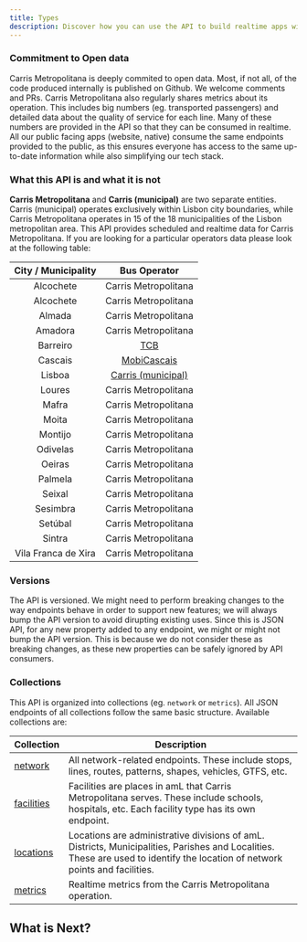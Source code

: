 ```yaml
---
title: Types
description: Discover how you can use the API to build realtime apps with Carris Metropolitana.
---
```


### Commitment to Open data

Carris Metropolitana is deeply commited to open data. Most, if not all, of the code produced internally is published on Github. We welcome comments and PRs.
Carris Metropolitana also regularly shares metrics about its operation. This includes big numbers (eg. transported passengers) and detailed data about the quality of service for each line.
Many of these numbers are provided in the API so that they can be consumed in realtime. All our public facing apps (website, native) consume the same endpoints provided to the public,
as this ensures everyone has access to the same up-to-date information while also simplifying our tech stack.


### What this API is and what it is not

**Carris Metropolitana** and **Carris (municipal)** are two separate entities. Carris (municipal) operates exclusively within Lisbon city boundaries, while Carris Metropolitana operates in 15 of the 18 municipalities of the Lisbon metropolitan area.
This API provides scheduled and realtime data for Carris Metropolitana. If you are looking for a particular operators data please look at the following table:

| City / Municipality | Bus Operator                                                            |
|:-------------------:|:-----------------------------------------------------------------------:|
| Alcochete           | Carris Metropolitana                                                    |
| Alcochete           | Carris Metropolitana                                                    |
| Almada              | Carris Metropolitana                                                    |
| Amadora             | Carris Metropolitana                                                    |
| Barreiro            | [TCB](https://www.tcbarreiro.pt/)                                       |
| Cascais             | [MobiCascais](https://dadosabertos.cascais.pt/dataset/gtfs-mobicascais) |
| Lisboa              | [Carris (municipal)](https://gateway.carris.pt/apiui)                   |
| Loures              | Carris Metropolitana                                                    |
| Mafra               | Carris Metropolitana                                                    |
| Moita               | Carris Metropolitana                                                    |
| Montijo             | Carris Metropolitana                                                    |
| Odivelas            | Carris Metropolitana                                                    |
| Oeiras              | Carris Metropolitana                                                    |
| Palmela             | Carris Metropolitana                                                    |
| Seixal              | Carris Metropolitana                                                    |
| Sesimbra            | Carris Metropolitana                                                    |
| Setúbal             | Carris Metropolitana                                                    |
| Sintra              | Carris Metropolitana                                                    |
| Vila Franca de Xira | Carris Metropolitana                                                    |


### Versions

The API is versioned. We might need to perform breaking changes to the way endpoints behave in order to support new features; we will always bump the API version to avoid dirupting existing uses.
Since this is JSON API, for any new property added to any endpoint, we might or might not bump the API version. This is because we do not consider these as breaking changes,
as these new properties can be safely ignored by API consumers.


### Collections

This API is organized into collections (eg. `network` or `metrics`). All JSON endpoints of all collections follow the same basic structure. Available collections are:

| Collection                      | Description                                                                                                                                                                  |
|---------------------------------|------------------------------------------------------------------------------------------------------------------------------------------------------------------------------|
| [network](/rest-api/network)    | All network-related endpoints. These include stops, lines, routes, patterns, shapes, vehicles, GTFS, etc.                                                                    |
| [facilities](/rest-api/network) | Facilities are places in amL that Carris Metropolitana serves. These include schools, hospitals, etc. Each facility type has its own endpoint.                               |
| [locations](/rest-api/network)  | Locations are administrative divisions of amL. Districts, Municipalities, Parishes and Localities. These are used to identify the location of network points and facilities. |
| [metrics](/rest-api/network)    | Realtime metrics from the Carris Metropolitana operation.                                                                                                                    |


## What is Next?

<Cards>
  <Card title="Learn more about Next.js" href="https://nextjs.org/docs" />
  <Card title="Learn more about Fumadocs" href="https://fumadocs.vercel.app" />
</Cards>


###
